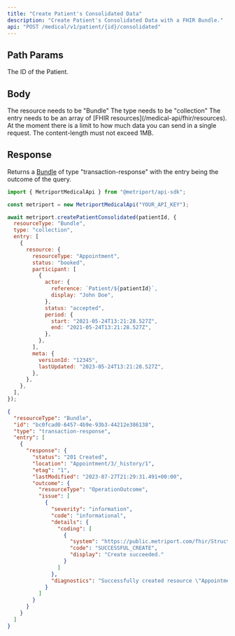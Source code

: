 ```yaml
---
title: "Create Patient's Consolidated Data"
description: "Create Patient's Consolidated Data with a FHIR Bundle."
api: "POST /medical/v1/patient/{id}/consolidated"
---
```


## Path Params

<ParamField path="id" type="string" required>
  The ID of the Patient.
</ParamField>

## Body

<ParamField body="resourceType" type="string" required>
  The resource needs to be "Bundle"
</ParamField>

<ParamField body="type" type="string" required>
  The type needs to be "collection"
</ParamField>

<ParamField body="entry" type="array" required>
  The entry needs to be an array of [FHIR resources](/medical-api/fhir/resources).
</ParamField>

<Info>
  At the moment there is a limit to how much data you can send in a single request. The
  content-length must not exceed 1MB.
</Info>

## Response

Returns a [Bundle](/medical-api/fhir/resources/bundle) of type "transaction-response" with the entry being the outcome of the query.

<ResponseExample>

```javascript Metriport SDK
import { MetriportMedicalApi } from "@metriport/api-sdk";

const metriport = new MetriportMedicalApi("YOUR_API_KEY");

await metriport.createPatientConsolidated(patientId, {
  resourceType: "Bundle",
  type: "collection",
  entry: [
    {
      resource: {
        resourceType: "Appointment",
        status: "booked",
        participant: [
          {
            actor: {
              reference: `Patient/${patientId}`,
              display: "John Doe",
            },
            status: "accepted",
            period: {
              start: "2021-05-24T13:21:28.527Z",
              end: "2021-05-24T13:21:28.527Z",
            },
          },
        ],
        meta: {
          versionId: "12345",
          lastUpdated: "2023-05-24T13:21:28.527Z",
        },
      },
    },
  ],
});
```

</ResponseExample>

```json
{
  "resourceType": "Bundle",
  "id": "bc0fcad0-6457-4b9e-93b3-44212e386138",
  "type": "transaction-response",
  "entry": [
    {
      "response": {
        "status": "201 Created",
        "location": "Appointment/3/_history/1",
        "etag": "1",
        "lastModified": "2023-07-27T21:29:31.491+00:00",
        "outcome": {
          "resourceType": "OperationOutcome",
          "issue": [
            {
              "severity": "information",
              "code": "informational",
              "details": {
                "coding": [
                  {
                    "system": "https://public.metriport.com/fhir/StructureDefinition/operation-outcome",
                    "code": "SUCCESSFUL_CREATE",
                    "display": "Create succeeded."
                  }
                ]
              },
              "diagnostics": "Successfully created resource \"Appointment/3/_history/1\". Took 7ms."
            }
          ]
        }
      }
    }
  ]
}
```

